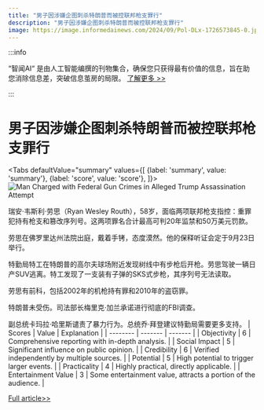 ```yaml
---
title: "男子因涉嫌企图刺杀特朗普而被控联邦枪支罪行"
description: "男子因涉嫌企图刺杀特朗普而被控联邦枪支罪行"
image: https://image.informedainews.com/2024/09/Pol-DLx-1726573845-0.jpg
---
```



:::info

“智闻AI“ 是由人工智能编撰的刊物集合，确保您只获得最有价值的信息，旨在助您消除信息差，突破信息茧房的局限。  [了解更多 >>](/)

:::

# 男子因涉嫌企图刺杀特朗普而被控联邦枪支罪行


<Tabs
	defaultValue="summary"
	values={[
	{label: 'summary', value: 'summary'},
	{label: 'score', value: 'score'},
]}>
<TabItem value="summary">
<img
  src="https://image.informedainews.com/2024/09/Pol-DLx-1726573845-0.jpg"
  alt="Man Charged with Federal Gun Crimes in Alleged Trump Assassination Attempt"
/>



瑞安·韦斯利·劳思（Ryan Wesley Routh），58岁，面临两项联邦枪支指控：重罪犯持有枪支和篡改序列号。这两项罪名合计最高可判20年监禁和50万美元罚款。

劳思在佛罗里达州法院出庭，戴着手铐，态度漠然。他的保释听证会定于9月23日举行。

特勤局特工在特朗普的高尔夫球场附近发现树线中有步枪后开枪。劳思驾驶一辆日产SUV逃离。特工发现了一支装有子弹的SKS式步枪，其序列号无法读取。

劳思有前科，包括2002年的机枪持有罪和2010年的盗窃罪。

特朗普未受伤。司法部长梅里克·加兰承诺进行彻底的FBI调查。

副总统卡玛拉·哈里斯谴责了暴力行为。总统乔·拜登建议特勤局需要更多支持。
</TabItem>
<TabItem value="score">
	| Scores     | Value   | Explanation |
	| -------- | ------- | ------- |
	| Objectivity  | 6    | Comprehensive reporting with in-depth analysis.    |
	| Social Impact | 5     | Significant influence on public opinion.    |
	| Credibility    | 6    | Verified independently by multiple sources.    |
	| Potential    | 5    | High potential to trigger larger events.    |
	| Practicality    | 4    | Highly practical, directly applicable.    |
	| Entertainment Value    | 3    | Some entertainment value, attracts a portion of the audience.    |
</TabItem>
</Tabs>

[Full article>>](https://www.cnbc.com/2024/09/16/trump-assassination-attempt-routh.html)
